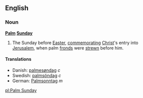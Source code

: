 {{wikipedia}}
==English==
===Noun===
'''[[Palm]] [[Sunday]]'''

#The Sunday before [[Easter]], [[commemorating]] [[Christ]]'s entry into [[Jerusalem]], when palm [[frond]]s were [[strew]]n before him.

====Translations====
*Danish: [[palmesøndag]] ''c''
*Swedish: [[palmsöndag]] ''c''
*German: [[Palmsonntag]] ''m''

[[pl:Palm Sunday]]